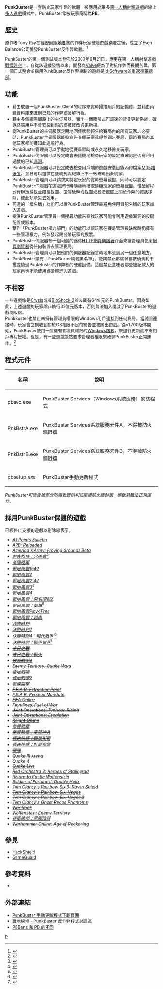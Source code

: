 {{Multiple issues|
{{Expand language|1=en|time=2022-02-15T06:22:53+00:00}}
{{Refimprove|time=2022-02-15T06:22:53+00:00}}
}}
{{noteTA
|G1=Games
}}
{{Infobox software
| name                   = PunkBuster
| logo                   = [[Image:Punkbuster_logo.png|250px]]
| screenshot             = 
| caption                = 
| collapsible            = 
| author                 = Tony Ray
| developer              = Even Balance, Inc
| released               = 2000
| latest release version = 
| latest release date    = 
| latest preview version = 
| latest preview date    = 
| frequently updated     = Yes
| programming language   = 
| operating system       = [[Microsoft_Windows|Microsoft Windows]], [[Linux|Linux]], [[Mac|Mac]]
| platform               = 
| size                   = 
| language               = 
| status                 = 
| genre                  = 遊戲反作弊軟體
| license                = 
| website                = http://www.evenbalance.com/
}}
'''PunkBuster'''是一套防止玩家作弊的軟體，被應用於眾多[[第一人稱射擊遊戲|第一人稱射擊遊戲]]的線上[[多人遊戲|多人遊戲]]模式中。PunkBuster常被玩家簡稱為'''PB'''。

==歷史==
原作者Tony Ray在經歷過[[絕地要塞|絕地要塞]]的作弊玩家破壞遊戲樂趣之後，成立了Even Balance公司開發PunkBuster反作弊軟體。<ref>{{cite web |author = Slagle, Matt |url = http://www.cbsnews.com/stories/2002/12/09/tech/main532309.shtml |title = Cheats Could Ruin Online Gaming |publisher = [[CBS_News|CBS News]] |date = 2002-12-09 |accessdate = 2008-04-01 |archive-date = 2013-08-04 |archive-url = https://web.archive.org/web/20130804051021/http://www.cbsnews.com/stories/2002/12/09/tech/main532309.shtml |dead-url = no }}</ref>

PunkBuster的第一個測試版本發佈於2000年9月21日，應用在第一人稱射擊遊戲[[戰慄時空|戰慄時空]]上。自從該遊戲發售以來，開發商[[Valve|Valve]]便為了對抗作弊而長期苦戰。第一個正式整合並採用PunkBuster反作弊機制的遊戲是[[id_Software|id Software]]的[[重返德軍總部|重返德軍總部]]。
==功能==
*藉由放置一個PunkBuster Client的程序來實時掃描用戶的記憶體，並藉由內建資料庫來識別已知的作弊或破解行為。
*藉由多個網際網路上的主伺服器，實作一個兩階式可調速的背景更新系統，確保終端用戶不會安裝到假的或被修改的更新檔。
*從PunkBuster的主伺服器定期地回傳狀態報告給賽局內的所有玩家。必要時，PunkBuster主伺服器能夠宣告某個玩家違規並踢出賽局，同時賽局內其他玩家都能獲知此違規行為。
*PunkBuster管理員可以手動地從賽局暫時或永久地移除某玩家。
*PunkBuster伺服器可以設定成會去隨機地檢查玩家的設定來確認是否有利用遊戲的已知[[漏洞|漏洞]]。
*PunkBuster伺服器可以設定成去檢查用戶端的遊戲安裝目錄內的檔案[[MD5|MD5]][[雜湊值|雜湊值]]，並且可以選擇在發現到與紀錄上不一致時踢出此玩家。
*PunkBuster管理員可以請求某特定玩家的實時螢幕截圖，同時可以設定PunkBuster伺服器在遊戲進行時隨機地攫取隨機玩家的螢幕截圖。惟破解程式有辦法攔截並阻擋截圖、回傳破碎的截圖或者把截圖上關於作弊的資訊移除，使此功能失去效用。
*可選的「壞名稱」功能可以讓PunkBuster管理員避免使用冒犯名稱的玩家加入遊戲。
*提供PunkBuster管理員一個搜尋功能來查找玩家可能會利用遊戲漏洞的按鍵配置或腳本。
*稱作「PunkBuster權力部門」的功能可以讓玩家在賽局管理員缺席時仍擁有一些管理權力，例如發起踢出某玩家的投票。
*PunkBuster伺服器有一個可選的迷你[[HTTP|HTTP]][[網頁伺服器|網頁伺服器]]介面來讓管理員使用[[網頁瀏覽器|網頁瀏覽器]]從任何裝置去管理賽局。
*PunkBuster管理員可以把他們的伺服器紀錄實時地串流到另一個任意地方。
*PunkBuster設有「PunkBuster硬體黑名單」，能夠禁止那些曾經被偵測到干擾或繞過PunkBuster的作弊者的硬體設備。這個禁止意味者那些被記載入的玩家再也不能使用該硬體進入遊戲。
==不相容==
一些遊戲像是[[Crysis|Crysis]]或者[[BioShock_2|BioShock 2]]並未載有64位元的PunkBuster。因為如此，上述遊戲的玩家除非執行32位元版本，否則無法加入開啟了PunkBuster的遊戲伺服器。
<br/>
PunkBuster也禁止未擁有管理員權限的Windows用戶連接到任何賽局。當試圖連接時，玩家會立刻收到關於OS權限不足的警告並被踢出遊戲。從v1.700版本開始，PunkBuster使用一個擁有管理員權限的[[Windows服務|Windows服務]]，來進行更新而不需用戶專程授權。但是，有一些遊戲依然要求管理者權限來確保PunkBuster正常運作。<ref>{{cite web|url=http://www.evenbalance.com/index.php?page=pbsvcfaq.php|title=Frequently Asked Questions about PunkBuster Services|publisher=Even Balance|date=July 23, 2008|accessdate=July 23, 2008|archive-date=2019-05-16|archive-url=https://web.archive.org/web/20190516182636/http://www.evenbalance.com/index.php?page=pbsvcfaq.php|dead-url=no}}</ref>

==程式元件==
{| class="wikitable" border="1"
|-
!  名稱
!  說明
|-
|  pbsvc.exe
|  PunkBuster Services（Windows系統服務）安裝程式
|-
|  PnkBstrA.exe
|  PunkBuster Services系統服務元件A，不得被防火牆阻擋
|-
|  PnkBstrB.exe
|  PunkBuster Services系統服務元件B，不得被防火牆阻擋
|-
|  pbsetup.exe
|  PunkBuster手動更新程式
|}
''PunkBuster可能會被部分防毒軟體誤判或是遭防火牆封鎖，導致其無法正常運作。''

==採用PunkBuster保護的遊戲==
已經停止支援的遊戲以刪除線表示。</s>
{{div col|3}}
*<s>''[[All_Points_Bulletin_(video_game)|All Points Bulletin]]''</s>
*''[[APB:_Reloaded|APB: Reloaded]]''
*''[[America's_Army:_Proving_Grounds_Beta|America's Army: Proving Grounds Beta]]''
* ''[[刺客教條：兄弟會|刺客教條：兄弟會]]''<ref>{{cite web
 |author = PunkBuster
 |url = http://www.evenbalance.com/index.php?page=announce.php
 |title = PunkBuster Announcements
 |publisher = Even Balance
 |date = 2011-01-14
 |accessdate = 2011-04-04
 |archive-date = 2017-12-29
 |archive-url = https://web.archive.org/web/20171229024935/https://www.evenbalance.com/index.php?page=announce.php
 |dead-url = no
 }}</ref>
* ''[[美國陸軍_(遊戲)|美國陸軍]]''
* <s>''[[戰地風雲1942|戰地風雲1942]]''</s>
* ''[[戰地風雲2|戰地風雲2]]''
* ''[[戰地風雲2142|戰地風雲2142]]''
* ''[[戰地風雲3|戰地風雲3]]''<ref>{{cite web
 |author = PunkBuster
 |url = http://www.evenbalance.com/index.php?page=announce.php
 |title = PunkBuster Announcements
 |publisher = Even Balance
 |date = 2011-08-23
 |accessdate = 2011-08-24
 |archive-date = 2017-12-29
 |archive-url = https://web.archive.org/web/20171229024935/https://www.evenbalance.com/index.php?page=announce.php
 |dead-url = no
 }}</ref>
* ''[[戰地風雲4|戰地風雲4]]''
* ''[[戰地風雲：惡名昭彰2|戰地風雲：惡名昭彰2]]''
* ''[[戰地風雲：英雄|戰地風雲：英雄]]''<ref>{{cite web
 |author = PunkBuster
 |url = http://www.evenbalance.com/index.php?page=announce.php
 |title = PunkBuster Announcements
 |publisher = Even Balance
 |date = 2008-07-22
 |accessdate = 2008-10-05
 |archive-date = 2017-12-29
 |archive-url = https://web.archive.org/web/20171229024935/https://www.evenbalance.com/index.php?page=announce.php
 |dead-url = no
 }}</ref>
* ''[[戰地風雲Play4Free|戰地風雲Play4Free]]''
* ''[[戰地風雲：越南|戰地風雲：越南]]''
* ''[[決勝時刻|決勝時刻]]''
* ''[[決勝時刻2|決勝時刻2]]''
* ''[[決勝時刻4：現代戰爭|決勝時刻4：現代戰爭]]'' <ref>{{cite web
 |author = PunkBuster
 |url = http://www.evenbalance.com/index.php?page=announce.php
 |title = PunkBuster Announcements
 |publisher = Even Balance
 |date = 2006-09-12
 |accessdate = 2006-09-18
 |archive-date = 2017-12-29
 |archive-url = https://web.archive.org/web/20171229024935/https://www.evenbalance.com/index.php?page=announce.php
 |dead-url = no
 }}</ref>
* ''[[決勝時刻：戰爭世界|決勝時刻：戰爭世界]]''<ref>{{cite web
 |author = PunkBuster
 |url = http://www.evenbalance.com/index.php?page=announce.php
 |title = PunkBuster Announcements
 |publisher = Even Balance
 |date = 2008-08-04
 |accessdate = 2008-08-14
 |archive-date = 2017-12-29
 |archive-url = https://web.archive.org/web/20171229024935/https://www.evenbalance.com/index.php?page=announce.php
 |dead-url = no
 }}</ref>
* <s>''[[末日之戰|末日之戰]]''</s>
* <s>''[[末日之戰#多人遊戲|末日之戰：戰火]]''</s>
* <s>''[[毀滅戰士3|毀滅戰士3]]''</s>
* <s>''[[Enemy_Territory:_Quake_Wars|Enemy Territory: Quake Wars]]''</s>
* <s>''[[極地戰嚎|極地戰嚎]]''</s>
* <s>''[[極地戰嚎2|極地戰嚎2]]''</s>
* <s>''[[戰慄突擊|戰慄突擊]]''</s>
* <s>''[[F.E.A.R._Extraction_Point|F.E.A.R. Extraction Point]]''</s>
* ''[[F.E.A.R._Perseus_Mandate|F.E.A.R. Perseus Mandate]]''
* <s>''[[FIFA_Online|FIFA Online]]''</s>
* <s>''[[Frontlines:_Fuel_of_War|Frontlines: Fuel of War]]''</s>
* <s>''[[Joint_Operations:_Typhoon_Rising|Joint Operations: Typhoon Rising]]''</s>
* <s>''[[Joint_Operations:_Escalation|Joint Operations: Escalation]]''</s>
* <s>''[[Knight_Online|Knight Online]]''</s>
* ''[[榮譽勳章_(2010)|榮譽勳章]]''
* <s>''[[榮譽勳章：空降神兵|榮譽勳章：空降神兵]]''</s>
* <s>''[[極速快感：職業街頭|極速快感：職業街頭]]''</s>
* ''[[極速快感：臥底風雲|極速快感：臥底風雲]]''
* <s>''[[獵魂|獵魂]]''</s>
* <s>''[[Quake_III_Arena|Quake III Arena]]''</s>
* ''[[Quake_4|Quake 4]]''
* <s>''[[Quake_Live|Quake Live]]''</s>
* ''[[Red_Orchestra_2:_Heroes_of_Stalingrad|Red Orchestra 2: Heroes of Stalingrad]]''
* <s>''[[Return_to_Castle_Wolfenstein|Return to Castle Wolfenstein]]''</s>
* ''[[Soldier_of_Fortune_II:_Double_Helix|Soldier of Fortune II: Double Helix]]''
* <s>''[[Tom_Clancy's_Rainbow_Six_3:_Raven_Shield|Tom Clancy's Rainbow Six 3: Raven Shield]]''</s>
* <s>''[[Tom_Clancy's_Rainbow_Six:_Vegas|Tom Clancy's Rainbow Six: Vegas]]''</s>
* <s>''[[Tom_Clancy's_Rainbow_Six:_Vegas_2|Tom Clancy's Rainbow Six: Vegas 2]]''</s>
* ''[[Tom_Clancy's_Ghost_Recon_Phantoms|Tom Clancy's Ghost Recon Phantoms]]''
* <s>''[[War_Rock|War Rock]]''</s>
* <s>''[[Wolfenstein:_Enemy_Territory|Wolfenstein: Enemy Territory]]''</s>
* ''[[德軍總部：黑曜陰謀|德軍總部：黑曜陰謀]]''
* <s>''[[Warhammer_Online:_Age_of_Reckoning|Warhammer Online: Age of Reckoning]]''</s>
{{div col end}}

==參見==
* [[HackShield|HackShield]]
* [[GameGuard|GameGuard]]

==參考資料==
{{refs|2}}

* {{Cite web|title=Even Balance, Inc. - PunkBuster Online Countermeasures|url=http://www.evenbalance.com/punkbuster.php|access-date=2022-02-15|work=www.evenbalance.com|archive-date=2022-01-26|archive-url=https://web.archive.org/web/20220126201007/http://evenbalance.com/punkbuster.php}}

==外部連結==
* [http://www.evenbalance.com/index.php?page=pbsetup.php PunkBuster 手動更新程式下載頁面]{{Wayback|url=http://www.evenbalance.com/index.php?page=pbsetup.php |date=20121015070239 }}
* [http://bfx.tw/index.php?showforum=65 戰地秘境 - PunkBuster 反作弊程式討論區]{{Wayback|url=http://bfx.tw/index.php?showforum=65 |date=20120127094624 }}
* [http://bfx.tw/index.php?showtopic=39846 PBBans 和 PB 的不同]{{Wayback|url=http://bfx.tw/index.php?showtopic=39846 |date=20111026125439 }}

[[Category:反作弊软件|P]]